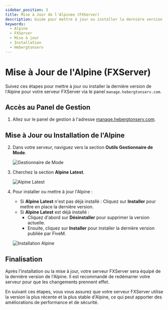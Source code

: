```yaml
---
sidebar_position: 3
title: Mise à Jour de l'Alpinee (FXServer)
description: Guide pour mettre à jour ou installer la dernière version de l'Alpine pour votre serveur FXServer sur Hebergtonserv
keywords:
  - Alpine
  - FXServer
  - Mise à jour
  - Installation
  - Hebergtonserv
---
```



# Mise à Jour de l'Alpine (FXServer)

Suivez ces étapes pour mettre à jour ou installer la dernière version de l'Alpine pour votre serveur FXServer via le panel `manage.hebergtonserv.com`.

## Accès au Panel de Gestion

1. Allez sur le panel de gestion à l'adresse [manage.hebergtonserv.com](https://manage.hebergtonserv.com).

## Mise à Jour ou Installation de l'Alpine

2. Dans votre serveur, naviguez vers la section **Outils Gestionnaire de Mode**.
   
   ![Gestionnaire de Mode](https://i.imgur.com/pNLp9SB.png)

3. Cherchez la section **Alpine Latest**.

   ![Alpine Latest](https://i.imgur.com/8uGoUKL.png)

4. Pour installer ou mettre à jour l'Alpine :
   - Si **Alpine Latest** n'est pas déjà installé : Cliquez sur **Installer** pour mettre en place la dernière version.
   - Si **Alpine Latest** est déjà installé : 
     - Cliquez d'abord sur **Désinstaller** pour supprimer la version actuelle.
     - Ensuite, cliquez sur **Installer** pour installer la dernière version publiée par FiveM.

   ![Installation Alpine](https://i.imgur.com/p6zsg0y.png)

## Finalisation

Après l'installation ou la mise à jour, votre serveur FXServer sera équipé de la dernière version de l'Alpine. Il est recommandé de redémarrer votre serveur pour que les changements prennent effet.

En suivant ces étapes, vous vous assurez que votre serveur FXServer utilise la version la plus récente et la plus stable d'Alpine, ce qui peut apporter des améliorations de performance et de sécurité.
